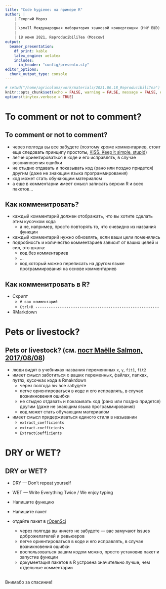 ```yaml
---
title: "Code hygiene: на примере R"
author: |
    | Георгий Мороз
    | 
    | \small Международная лаборатория языковой конвергенции (НИУ ВШЭ)
    |
    | 18 июня 2021, ReproducibiliTea (Moscow)
output: 
  beamer_presentation:
    df_print: kable
    latex_engine: xelatex
    includes:
      in_header: "config/presento.sty"
editor_options: 
  chunk_output_type: console
---
```


```r
# setwd("/home/agricolamz/work/materials/2021.06.18_ReproducibiliTea")
knitr::opts_chunk$set(echo = FALSE, warning = FALSE, message = FALSE, dev='cairo_pdf')
options(tinytex.verbose = TRUE)

```
# To comment or not to comment?

## To comment or not to comment?

* через полгода вы все забудете (поэтому кроме комментариев, стоит еще следовать принципу простоты, [KISS, Keep it simple, stupid](https://en.wikipedia.org/wiki/KISS_principle))
* легче ориентироваться в коде и его исправлять, в случае возникновения ошибки
* не стыдно отдавать и показывать код (рано или поздно придется) другим (даже не знающим языка программирования)
* код может стать обучающим материалом \pause
* а еще в комментарии имеет смысл записать версии R и всех пакетов...

## Как комменитровать?

* каждый комментарий должен отображать, что вы хотите сделать этим кусочком кода
    * а не, например, просто повторять то, что очевидно из названия функции
* каждый комментарий нужно обновлять, если ваши цели поменялись
* подробность и количество комментариев зависит от ваших целей и сил, это шкала:
    * код без комментариев
    * ...
    * код который можно переписать на другом языке программирования на основе комментариев

## Как комменитровать в R?

* Скрипт
    * `# ваш комментарий`
    * `Ctrl+R --------------------------------------------------------`
* RMarkdown

# Pets or livestock?

## Pets or livestock? (см. [пост Maëlle Salmon, 2017/08/08](https://masalmon.eu/2017/08/08/chunkpets/))

* люди видят в учебниках названия переменнных `x`, `y`, `fit1`, `fit2`
* имеет смысл заботиться о ваших переменных, файлах, папках, путях, кусочках кода в Rmakrdown \pause
    * через полгода вы все забудете
    * легче ориентироваться в коде и его исправлять, в случае возникновения ошибки
    * не стыдно отдавать и показывать код (рано или поздно придется) другим (даже не знающим языка программирования)
    * код может стать обучающим материалом \pause
* имеет смысл придерживаться единого стиля в назывании
    * `extract_coefficients`
    * `extract.coefficients`
    * `ExtractCoefficients`

# DRY or WET?

## DRY or WET?

* DRY --- Don’t repeat yourself 
* WET --- Write Everything Twice / We enjoy typing

* Напишите функцию
* Напишите пакет
* отдайте пакет в [rOpenSci](https://ropensci.org/)
    * через полгода вы ничего не забудете --- вас замучают issues доброжелателей и ревьюеров
    * легче ориентироваться в коде и его исправлять, в случае возникновения ошибки
    * воспользоваться вашим кодом можно, просто установив пакет и запустив функции
    * документация пакетов в R устроена значительно лучше, чем отдельные комментарии

## {}

\LARGE Внимабо за спасиние!
